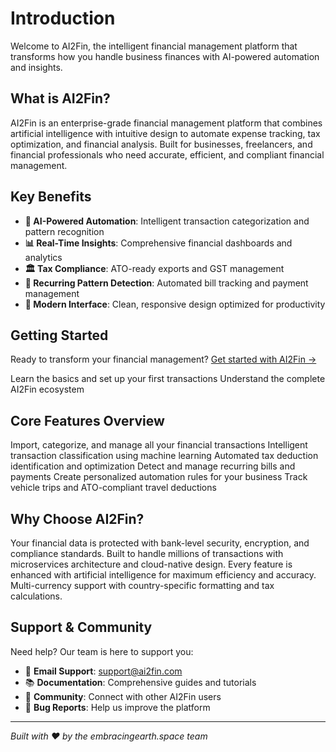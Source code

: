# Introduction

Welcome to AI2Fin, the intelligent financial management platform that transforms how you handle business finances with AI-powered automation and insights.

## What is AI2Fin?

AI2Fin is an enterprise-grade financial management platform that combines artificial intelligence with intuitive design to automate expense tracking, tax optimization, and financial analysis. Built for businesses, freelancers, and financial professionals who need accurate, efficient, and compliant financial management.

## Key Benefits

- **🤖 AI-Powered Automation**: Intelligent transaction categorization and pattern recognition
- **📊 Real-Time Insights**: Comprehensive financial dashboards and analytics
- **🏛️ Tax Compliance**: ATO-ready exports and GST management
- **🔄 Recurring Pattern Detection**: Automated bill tracking and payment management
- **📱 Modern Interface**: Clean, responsive design optimized for productivity

## Getting Started

Ready to transform your financial management? [Get started with AI2Fin →](https://app.ai2fin.com)

<CardGroup cols={2}>
  <Card title="Quick Start Guide" icon="rocket" href="/quick-start">
    Learn the basics and set up your first transactions
  </Card>
  <Card title="Platform Overview" icon="compass" href="/platform-overview">
    Understand the complete AI2Fin ecosystem
  </Card>
</CardGroup>

## Core Features Overview

<CardGroup cols={3}>
  <Card title="Transaction Management" icon="receipt" href="/features/transaction-management">
    Import, categorize, and manage all your financial transactions
  </Card>
  <Card title="AI Categorization" icon="brain" href="/features/smart-categorisation">
    Intelligent transaction classification using machine learning
  </Card>
  <Card title="Tax Analysis" icon="calculator" href="/features/tax-analysis">
    Automated tax deduction identification and optimization
  </Card>
  <Card title="Recurring Patterns" icon="repeat" href="/features/recurring-patterns">
    Detect and manage recurring bills and payments
  </Card>
  <Card title="Custom Rules" icon="gear" href="/features/custom-rules">
    Create personalized automation rules for your business
  </Card>
  <Card title="Travel Expenses" icon="car" href="/advanced/travel-expenses">
    Track vehicle trips and ATO-compliant travel deductions
  </Card>
</CardGroup>

## Why Choose AI2Fin?

<AccordionGroup>
  <Accordion title="Enterprise-Grade Security">
    Your financial data is protected with bank-level security, encryption, and compliance standards.
  </Accordion>
  <Accordion title="Scalable Architecture">
    Built to handle millions of transactions with microservices architecture and cloud-native design.
  </Accordion>
  <Accordion title="AI-First Approach">
    Every feature is enhanced with artificial intelligence for maximum efficiency and accuracy.
  </Accordion>
  <Accordion title="Global Currency Support">
    Multi-currency support with country-specific formatting and tax calculations.
  </Accordion>
</AccordionGroup>

## Support & Community

Need help? Our team is here to support you:

- 📧 **Email Support**: [support@ai2fin.com](mailto:support@ai2fin.com)
- 📚 **Documentation**: Comprehensive guides and tutorials
- 💬 **Community**: Connect with other AI2Fin users
- 🐛 **Bug Reports**: Help us improve the platform

---

*Built with ❤️ by the embracingearth.space team*
